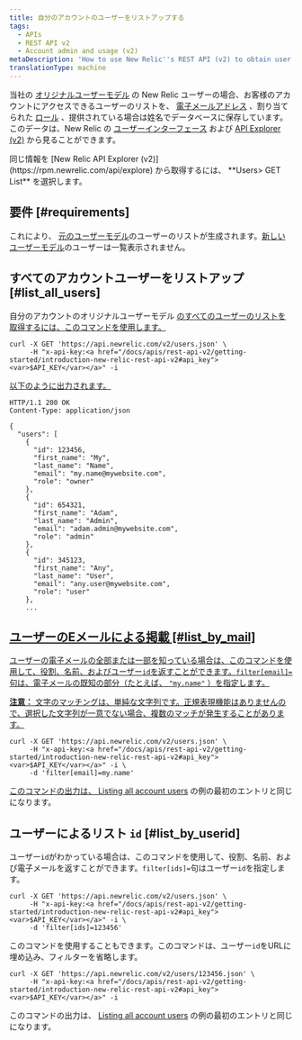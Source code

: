 ```yaml
---
title: 自分のアカウントのユーザーをリストアップする
tags:
  - APIs
  - REST API v2
  - Account admin and usage (v2)
metaDescription: 'How to use New Relic''s REST API (v2) to obtain user names, emails, roles, and IDs for your New Relic account.'
translationType: machine
---
```


当社の [オリジナルユーザーモデル](/docs/accounts/original-accounts-billing/original-product-based-pricing/overview-user-models) の New Relic ユーザーの場合、お客様のアカウントにアクセスできるユーザーのリストを、 [電子メールアドレス](/docs/accounts-partnerships/accounts/account-setup/adding-updating-users) 、割り当てられた [ロール](/docs/accounts-partnerships/accounts/account-setup/users-roles) 、提供されている場合は姓名でデータベースに保存しています。このデータは、New Relic の [ユーザーインターフェース](/docs/accounts-partnerships/accounts/account-setup/adding-updating-users) および [API Explorer (v2)](/docs/apm/apis/api-explorer-v2/parts-api-explorer) から見ることができます。

<Callout variant="tip">
  同じ情報を [New Relic API Explorer (v2)](https://rpm.newrelic.com/api/explore) から取得するには、 **Users> GET List** を選択します。
</Callout>

## 要件 [#requirements]

これにより、 [元のユーザーモデル](/docs/accounts/original-accounts-billing/original-product-based-pricing/overview-user-models)のユーザーのリストが生成されます。[新しいユーザーモデル](/docs/accounts/original-accounts-billing/original-product-based-pricing/overview-user-models)のユーザーは一覧表示されません。

## すべてのアカウントユーザーをリストアップ [#list_all_users]

自分のアカウントのオリジナルユーザーモデル [のすべてのユーザーのリストを取得するには、このコマンドを使用します。](/docs/accounts/original-accounts-billing/original-product-based-pricing/overview-user-models)

```
curl -X GET 'https://api.newrelic.com/v2/users.json' \
     -H "x-api-key:<a href="/docs/apis/rest-api-v2/getting-started/introduction-new-relic-rest-api-v2#api_key"><var>$API_KEY</var></a>" -i
```

[以下のように出力されます。](/docs/accounts/original-accounts-billing/original-product-based-pricing/overview-user-models)

```
HTTP/1.1 200 OK
Content-Type: application/json

{
  "users": [
    {
      "id": 123456,
      "first_name": "My",
      "last_name": "Name",
      "email": "my.name@mywebsite.com",
      "role": "owner"
    },
    {
      "id": 654321,
      "first_name": "Adam",
      "last_name": "Admin",
      "email": "adam.admin@mywebsite.com",
      "role": "admin"
    },
    {
      "id": 345123,
      "first_name": "Any",
      "last_name": "User",
      "email": "any.user@mywebsite.com",
      "role": "user"
    },
    ...
```

## [ユーザーのEメールによる掲載 [#list_by_mail]](/docs/accounts/original-accounts-billing/original-product-based-pricing/overview-user-models)

[ユーザーの電子メールの全部または一部を知っている場合は、このコマンドを使用して、役割、名前、およびユーザー`id`を返すことができます。`filter[email]=`句は、電子メールの既知の部分（たとえば、 `"my.name"` ）を指定します。](/docs/accounts/original-accounts-billing/original-product-based-pricing/overview-user-models)

[**注意：** 文字のマッチングは、単純な文字列です。正規表現機能はありませんので、選択した文字列が一意でない場合、複数のマッチが発生することがあります。](/docs/accounts/original-accounts-billing/original-product-based-pricing/overview-user-models)

```
curl -X GET 'https://api.newrelic.com/v2/users.json' \
     -H "x-api-key:<a href="/docs/apis/rest-api-v2/getting-started/introduction-new-relic-rest-api-v2#api_key"><var>$API_KEY</var></a>" -i \
     -d 'filter[email]=my.name'
```

[このコマンドの出力は、 ](/docs/accounts/original-accounts-billing/original-product-based-pricing/overview-user-models)[Listing all account users](#list_all_users) の例の最初のエントリと同じになります。

## ユーザーによるリスト `id` [#list_by_userid]

ユーザー`id`がわかっている場合は、このコマンドを使用して、役割、名前、および電子メールを返すことができます。`filter[ids]=`句はユーザー`id`を指定します。

```
curl -X GET 'https://api.newrelic.com/v2/users.json' \
     -H "x-api-key:<a href="/docs/apis/rest-api-v2/getting-started/introduction-new-relic-rest-api-v2#api_key"><var>$API_KEY</var></a>" -i \
     -d 'filter[ids]=123456'
```

このコマンドを使用することもできます。このコマンドは、ユーザー`id`をURLに埋め込み、フィルターを省略します。

```
curl -X GET 'https://api.newrelic.com/v2/users/123456.json' \
     -H "x-api-key:<a href="/docs/apis/rest-api-v2/getting-started/introduction-new-relic-rest-api-v2#api_key"><var>$API_KEY</var></a>" -i
```

このコマンドの出力は、 [Listing all account users](#list_all_users) の例の最初のエントリと同じになります。